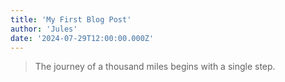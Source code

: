 ```yaml
---
title: 'My First Blog Post'
author: 'Jules'
date: '2024-07-29T12:00:00.000Z'
---
```


<Heading
  h="Welcome to my blog!"
/>

<TextBlock
  text="This is my very first post, created using the new TinaCMS block editor. I'm excited to share my thoughts and ideas with you."
/>

<Blockquote
  author="A wise person"
>
  The journey of a thousand miles begins with a single step.
</Blockquote>